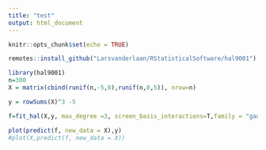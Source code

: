 ```yaml
---
title: "test"
output: html_document
---
```


```r
knitr::opts_chunk$set(echo = TRUE)
```


```r
remotes::install_github("Larsvanderlaan/RStatisticalSoftware/hal9001")

```

```r
library(hal9001)
n=300
X = matrix(cbind(runif(n,-5,0),runif(n,0,5)), nrow=n)

y = rowSums(X)^3 -5 

f=fit_hal(X,y, max_degree =3, screen_basis_interactions=T,family = "gaussian", cv_select = T,  smoothness_orders = 1, include_order_zero = F, screen_basis_main_terms =F)

plot(predict(f, new_data = X),y)
#plot(X,predict(f, new_data = X))

```



